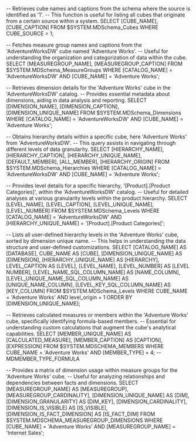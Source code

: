 -- Retrieves cube names and captions from the schema where the source is identified as '1'.
-- This function is useful for listing all cubes that originate from a certain source within a system.
SELECT [CUBE_NAME], [CUBE_CAPTION]
FROM $SYSTEM.MDSchema_Cubes
WHERE CUBE_SOURCE = 1;

-- Fetches measure group names and captions from the 'AdventureWorksDW' cube named 'Adventure Works'.
-- Useful for understanding the organization and categorization of data within the cube.
SELECT [MEASUREGROUP_NAME], [MEASUREGROUP_CAPTION]
FROM $SYSTEM.MDSchema_MeasureGroups
WHERE [CATALOG_NAME] = 'AdventureWorksDW' AND [CUBE_NAME] = 'Adventure Works';

-- Retrieves dimension details for the 'Adventure Works' cube in the 'AdventureWorksDW' catalog.
-- Provides essential metadata about dimensions, aiding in data analysis and reporting.
SELECT [DIMENSION_NAME], [DIMENSION_CAPTION], [DIMENSION_UNIQUE_NAME]
FROM $SYSTEM.MDSchema_Dimensions
WHERE [CATALOG_NAME] = 'AdventureWorksDW' AND [CUBE_NAME] = 'Adventure Works';

-- Obtains hierarchy details within a specific cube, here 'Adventure Works' from 'AdventureWorksDW'.
-- This query assists in navigating through different levels of data granularity.
SELECT [HIERARCHY_NAME], [HIERARCHY_CAPTION], [HIERARCHY_UNIQUE_NAME], [DEFAULT_MEMBER], [ALL_MEMBER], [HIERARCHY_ORIGIN]
FROM $SYSTEM.MDSchema_Hierarchies
WHERE [CATALOG_NAME] = 'AdventureWorksDW' AND [CUBE_NAME] = 'Adventure Works';

-- Provides level details for a specific hierarchy, '[Product].[Product Categories]', within the 'AdventureWorksDW' catalog.
-- Useful for detailed analyses at various granularity levels within the product hierarchy.
SELECT [LEVEL_NAME], [LEVEL_CAPTION], [LEVEL_UNIQUE_NAME], [LEVEL_NUMBER]
FROM $SYSTEM.MDSchema_Levels
WHERE [CATALOG_NAME] = 'AdventureWorksDW' AND [HIERARCHY_UNIQUE_NAME] = '[Product].[Product Categories]';

-- Lists all user-defined hierarchy levels in the 'Adventure Works' cube, sorted by dimension unique name.
-- This helps in understanding the data structure and user-defined customizations.
SELECT [CATALOG_NAME] AS [DATABASE], CUBE_NAME AS [CUBE], [DIMENSION_UNIQUE_NAME] AS [DIMENSION], [HIERARCHY_UNIQUE_NAME] AS [HIERARCHY], 
       LEVEL_CAPTION AS [LEVEL], [LEVEL_NAME], [LEVEL_NUMBER] AS [LEVEL NUMBER], [LEVEL_NAME_SQL_COLUMN_NAME] AS [NAME_COLUMN], 
       [LEVEL_UNIQUE_NAME_SQL_COLUMN_NAME] AS [UNIQUE_NAME_COLUMN], [LEVEL_KEY_SQL_COLUMN_NAME] AS [KEY_COLUMN]
FROM $SYSTEM.MDSchema_Levels
WHERE CUBE_NAME = 'Adventure Works' AND level_origin = 1
ORDER BY [DIMENSION_UNIQUE_NAME];

-- Retrieves calculated measures or members within the 'Adventure Works' cube, specifically identifying formula-based members.
-- Essential for understanding custom calculations that augment the cube's analytical capabilities.
SELECT [MEMBER_UNIQUE_NAME] AS [CALCULATED_MEASURE], [MEMBER_CAPTION] AS [CAPTION], [EXPRESSION]
FROM $SYSTEM.MDSCHEMA_MEMBERS
WHERE CUBE_NAME = 'Adventure Works' AND [MEMBER_TYPE] = 4; --MDMEMBER_TYPE_FORMULA

-- Provides a matrix of dimension usage within measure groups for the 'Adventure Works' cube.
-- Useful for analyzing relationships and dependencies between facts and dimensions.
SELECT [MEASUREGROUP_NAME] AS [MEASUREGROUP], [MEASUREGROUP_CARDINALITY], [DIMENSION_UNIQUE_NAME] AS [DIM], 
       [DIMENSION_GRANULARITY] AS [DIM_KEY], [DIMENSION_CARDINALITY], [DIMENSION_IS_VISIBLE] AS [IS_VISIBLE], 
       [DIMENSION_IS_FACT_DIMENSION] AS [IS_FACT_DIM]
FROM $SYSTEM.MDSCHEMA_MEASUREGROUP_DIMENSIONS
WHERE [CUBE_NAME] = 'Adventure Works' AND [MEASUREGROUP_NAME] = 'Internet Sales';
